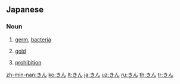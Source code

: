 ==Japanese==

===Noun===
{{ja-noun}}

# {{ja-def|菌}} [[germ]], [[bacteria]]
# {{ja-def|金}} [[gold]]
# {{ja-def|禁}} [[prohibition]]

[[zh-min-nan:きん]]
[[ko:きん]]
[[lt:きん]]
[[ja:きん]]
[[uz:きん]]
[[ru:きん]]
[[th:きん]]
[[tr:きん]]